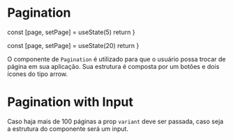

<Meta title='Data input|Pagination' component={Pagination} />

# Pagination
  const [page, setPage] = useState(5)
  return <Pagination page={page} pageSize={30} onPageChange={setPage}/>
}

  const [page, setPage] = useState(20)
  return <Pagination page={page} pageSize={200} onPageChange={setPage} variant='input'/>
}

O componente de `Pagination` é utilizado para que o usuário possa trocar de página em sua aplicação. Sua estrutura é composta por um botões e dois ícones do tipo arrow.

<Preview>
  <Story
    name='Pagination'
    parameters={{
      design: {
        type: 'figma',
        url: 'https://www.figma.com/file/O3bKxIcsj2rc1FNIRclJyT/Saturn-System?node-id=257%3A566'
      }
    }}
  >
    <ThemeProvider>
      <PaginationProps />
    </ThemeProvider>
  </Story>
</Preview>

# Pagination with Input
Caso haja mais de 100 páginas a prop `variant` deve ser passada, caso seja a estrutura do componente será um input.

<Preview>
  <Story
    name='Input'
    parameters={{
      design: {
        type: 'figma',
        url: 'https://www.figma.com/file/O3bKxIcsj2rc1FNIRclJyT/Saturn-System?node-id=257%3A566'
      }
    }}
  >
    <ThemeProvider>
      <PaginationPropsInput />
    </ThemeProvider>
  </Story>
</Preview>
